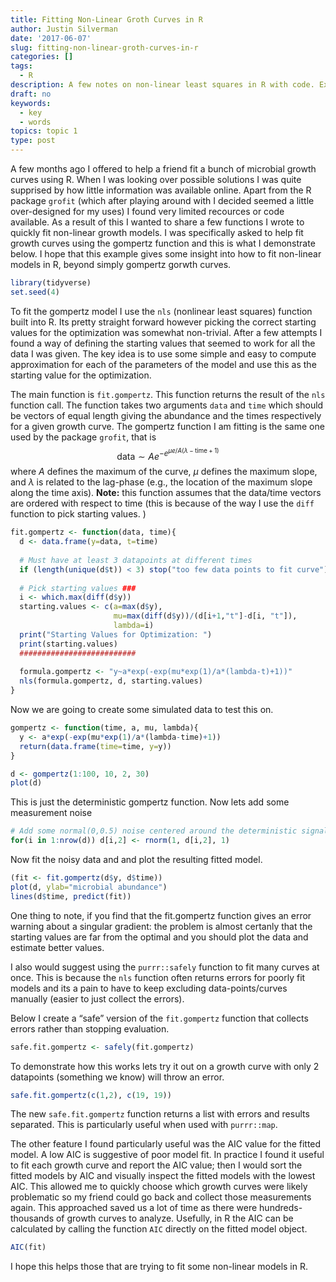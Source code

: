 ```yaml
---
title: Fitting Non-Linear Groth Curves in R
author: Justin Silverman
date: '2017-06-07'
slug: fitting-non-linear-groth-curves-in-r
categories: []
tags:
  - R
description: A few notes on non-linear least squares in R with code. Example relates to fitting Gompertz models for microbial growth curves. 
draft: no
keywords:
  - key
  - words
topics: topic 1
type: post
---
```


A few months ago I offered to help a friend fit a bunch of microbial growth curves using R. When I was looking over possible solutions I was quite supprised by how little information was available online. Apart from the R package `grofit` (which after playing around with I decided seemed a little over-designed for my uses) I found very limited recources or code available. As a result of this I wanted to share a few functions I wrote to quickly fit non-linear growth models. I was specifically asked to help fit growth curves using the gompertz function and this is what I demonstrate below. I hope that this example gives some insight into how to fit non-linear models in R, beyond simply  gompertz gorwth curves. 

```r
library(tidyverse)
set.seed(4)
```

To fit the gompertz model I use the `nls` (nonlinear least squares) function built into R. 
Its pretty straight forward however picking the correct starting values for the optimization 
was somewhat non-trivial. After a few attempts I found a way of defining 
the starting values that seemed to work for all the data I was given. The key 
idea is to use some simple and easy to compute approximation for each of the parameters
of the model and use this as the starting value for the optimization. 

The main function is `fit.gompertz`. This function returns the result of the `nls` 
function call. The function takes two arguments `data` and `time` which should
be vectors of equal length giving the abundance and the times respectively for a given
growth curve. The gompertz function I am fitting is the same one used by the package `grofit`, that is
$$\text{data}\sim A e^{-e^{µ e/A(\lambda-\text{time}+1)}}$$
where $A$ defines the maximum of the curve, $\mu$ defines the maximum slope, and $\lambda$
is related to the lag-phase (e.g., the location of the maximum slope along the time axis). 
**Note:** this function assumes that the data/time vectors are ordered with respect to time (this is because
of the way I use the `diff` function to pick starting values. )
```r
fit.gompertz <- function(data, time){
  d <- data.frame(y=data, t=time)
  
  # Must have at least 3 datapoints at different times
  if (length(unique(d$t)) < 3) stop("too few data points to fit curve")
  
  # Pick starting values ###
  i <- which.max(diff(d$y))
  starting.values <- c(a=max(d$y), 
                       mu=max(diff(d$y))/(d[i+1,"t"]-d[i, "t"]), 
                       lambda=i)
  print("Starting Values for Optimization: ")
  print(starting.values)
  ##########################
  
  formula.gompertz <- "y~a*exp(-exp(mu*exp(1)/a*(lambda-t)+1))"
  nls(formula.gompertz, d, starting.values)
}
```

Now we are going to create some simulated data to test this on.
```r
gompertz <- function(time, a, mu, lambda){
  y <- a*exp(-exp(mu*exp(1)/a*(lambda-time)+1))
  return(data.frame(time=time, y=y))
}

d <- gompertz(1:100, 10, 2, 30)
plot(d)
```

This is just the deterministic gompertz function. Now lets add some measurement noise
```r
# Add some normal(0,0.5) noise centered around the deterministic signal
for(i in 1:nrow(d)) d[i,2] <- rnorm(1, d[i,2], 1)
```


Now fit the noisy data and and plot the resulting fitted model. 
```r
(fit <- fit.gompertz(d$y, d$time))
plot(d, ylab="microbial abundance")
lines(d$time, predict(fit))
```

One thing to note, if you find that the fit.gompertz function gives an error
warning about a singular gradient: the problem is almost certanly that the 
starting values are far from the optimal and you should plot the data and 
estimate better values. 

I also would suggest using the `purrr::safely` function to fit many curves at once. 
This is because the `nls` function often returns errors for poorly fit models and its 
a pain to have to keep excluding data-points/curves manually (easier to just collect the errors). 

Below I create a "safe" version of the `fit.gompertz` function that collects errors 
rather than stopping evaluation. 
```r
safe.fit.gompertz <- safely(fit.gompertz)
```

To demonstrate how this works lets try it out on a growth curve with only 2 datapoints (something we know)
will throw an error. 
```r
safe.fit.gompertz(c(1,2), c(19, 19))
```

The new `safe.fit.gompertz` function returns a list with errors and results 
separated. This is particularly useful when used with `purrr::map`. 


The other feature I found particularly useful was the AIC value for the fitted model. 
A low AIC is suggestive of poor model fit. In practice I found it useful to 
fit each growth curve and report the AIC value; then I would sort the fitted models
by AIC and visually inspect the fitted models with the lowest AIC. This allowed me
to quickly choose which growth curves were likely problematic so my friend could go back
and collect those measurements again. This approached saved us a lot of time 
as there were hundreds-thousands of growth curves to analyze. Usefully, in R the AIC can be
calculated by calling the function `AIC` directly on the fitted model object. 
```r
AIC(fit)
```

I hope this helps those that are trying to fit some non-linear models in R. 

